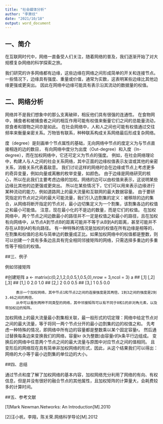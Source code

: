 ```yaml
---
title: "社会媒体分析"
author: "李萧纹"
date: "2021/10/18"
output: word_document
---
```

## 一、简介

  在互联网时代中，网络一直备受人们关注，随着网络的普及，我们逐渐开始了对大规模复杂网络的科学探索之旅。
  
  我们研究的许多网络都有边缘，这些边缘在网络之间形成简单的开关和连接节点。一些情况下，边缘具有强度、重量或价值，通常为实数，这表明某些边缘比其他边缘更强或更突出。
  因此在网络中边缘可能具有表示沿其流动的数据量的权值。

## 二、网络分析
  
  网络并不是我们想象中的那么支离破碎，相反他们具有很强的连通性。
在食物网中，捕食者和被捕食者之间的相互作用可能有权值来衡量它们之间的总能量流动，掠食者和猎物之间亦是如此。
在社会网络中，人和人之间也可能有权值通过交往频率来衡量亲密关系。万物皆有联系，种种联系构成关系网络最后形成复杂网络。

  度（degree）是刻画单个节点属性的基础，无向网络中节点的度定义为与节点直接相连的边的数目，
  有向网络中度分为出度（Out-degree）和入度（In-degree），而在加权网络中，它还可定义为节点的强度。
  例如，在社会网络理论中，构建人与人之间的社会关系网络，其中正面的边缘权值表示友谊或其他的亲密关系，消极关系代表着敌意。
  我们讨论这样的网络时会在边缘或节点上考虑更多的奇异变量，例如向量或离散的枚举变量，如颜色。
  由于边缘是网络研究的核心，所以在此我们主要考虑边缘的加权。网络的边可以由权值来表示，这说明某些边缘比其他的边更强或更突出。
  所以在某些情况下，它们可以用来表示边缘进行某种流动的能力，例如道路网上的最大流量和互联网的最大数据容量。
  由于要研究指定的节点对之间的最大可能流量，我们引入边割集的定义：被移除的边的集合，从网络将断开指定的节点对，最小边切集定义为一个割集，该割集各边的权值之和最小可能值。
  注意，现在最小化的不是边的数量，而是它们的权值。
  在加权网络中，两个节点之间边数最小的路径并不一定是权值之和最小的路径，且在加权有向网络中，从节点A到节点B的距离可能并不等于从B到A的距离，甚至可能并不存在从B到A的有向路径。
  有一种特殊的情况是加权的权值在所有边缘是相等的，在割集和权值的总和与简单边的数量成正比。如果加权网络中的权值都是整数，则可以创建一个具有多条边且具有完全相同邻接矩阵的网络，只需选择多重边的多重性等于相应的权值。
  
  
  
##三、例子

例如邻接矩阵   

#创建矩阵
a <- matrix(c(0,2,1,2,0,0.5,1,0.5,0),nrow = 3,ncol = 3) 
a
##      [,1] [,2] [,3]
## [1,]    0  2.0  1.0
## [2,]    2  0.0  0.5
## [3,]    1  0.5  0.0

         表示一个加权网络，其中节点1和节点2之间的连接强度是其两倍，1到3之间的强度是2到3.46之间的两倍，
         从中可以看到两种不同类型的网络，其中邻接矩阵可以有不同于0和1的非对角元素，以及带加权边的矩阵。


加权网络上的最大流量最小割集相关联，最一般形式的切定理：网络中给定节点对之间的最大流量，等于将同一两个节点分开的最小边割集的边的权值之和。
先考虑一种特殊的情况，即网络中所有边的容量都是整数乘以某个固定容量r。
然后通过替换每条边来变换我们的网络，容量kr (k为整数)由容量r的k条平行边组成。 
变换后的网络中任意两个节点之间的最大流量与原图中对应节点之间的值相同。
且变形后的网络现在具有简单非加权网络的形式，因此，从这个结果我们可以得出：网络的大小等于最小边割集的单位边的大小。  


##四、总结

通过节点和度了解了加权网络的基本内容，加权网络充分利用了网络的有向、有权信息，但是并没有很好的融合节点的其他属性，且加权矩阵的计算量大，会耗费较多的计算时间。

##五、参考文献

[1]Mark Newman.Networks: An Introduction[M].2010

[2]汪小帆，李翔，陈关荣.网络科学导论[M].2012
